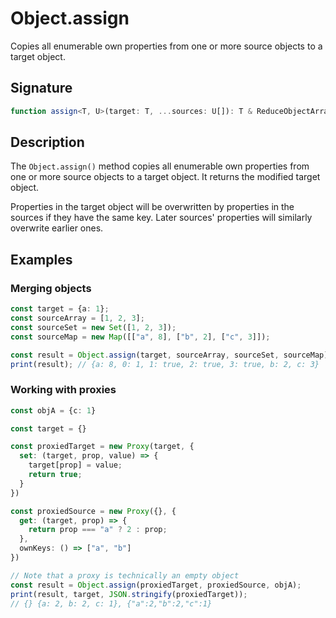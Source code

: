 # Object.assign

Copies all enumerable own properties from one or more source objects to a target object.

## Signature

```ts
function assign<T, U>(target: T, ...sources: U[]): T & ReduceObjectArray<U>
```

## Description

The `Object.assign()` method copies all enumerable own properties from one or more source objects to a target object. It returns the modified target object.

Properties in the target object will be overwritten by properties in the sources if they have the same key. Later sources' properties will similarly overwrite earlier ones.

## Examples

### Merging objects

```ts
const target = {a: 1};
const sourceArray = [1, 2, 3];
const sourceSet = new Set([1, 2, 3]);
const sourceMap = new Map([["a", 8], ["b", 2], ["c", 3]]);

const result = Object.assign(target, sourceArray, sourceSet, sourceMap);
print(result); // {a: 8, 0: 1, 1: true, 2: true, 3: true, b: 2, c: 3}
```

### Working with proxies

```ts
const objA = {c: 1}

const target = {}

const proxiedTarget = new Proxy(target, {
  set: (target, prop, value) => {
    target[prop] = value;
    return true;
  }
})

const proxiedSource = new Proxy({}, {
  get: (target, prop) => {
    return prop === "a" ? 2 : prop;
  },
  ownKeys: () => ["a", "b"]
})

// Note that a proxy is technically an empty object
const result = Object.assign(proxiedTarget, proxiedSource, objA);
print(result, target, JSON.stringify(proxiedTarget)); 
// {} {a: 2, b: 2, c: 1}, {"a":2,"b":2,"c":1}
```

